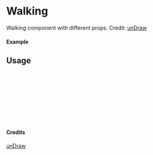 
<Meta of={Walking} title="unDraw/Walking" />

# Walking

Walking component with different props.
Credit: [unDraw](https://undraw.co/illustrations)

#### Example

<Canvas of={Walking.Primary} />

## Usage

```ts
import { Walking } from "yadl-ui";

const Example = () => {
  return (
      <Walking />
  );
};

export default Example;
```

#### Credits
[unDraw](https://undraw.co/illustrations)
